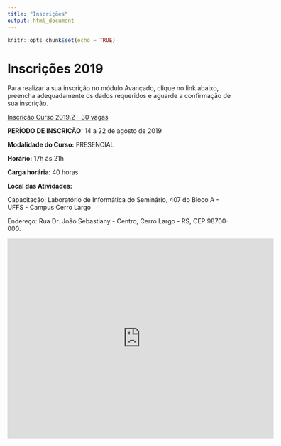 ```yaml
---
title: "Inscrições"
output: html_document
---
```


```r
knitr::opts_chunk$set(echo = TRUE)
```

# Inscrições 2019

Para realizar a sua inscrição no módulo Avançado, clique no link abaixo, preencha adequadamente os dados requeridos e aguarde a confirmação de sua inscrição.

<!--
**Incrição Curso 2018 - 30 vagas** - Em breve!
-->

<!--
[Inscrição Curso 2018 - 30 vagas](https://docs.google.com/forms/d/e/1FAIpQLSeeHVoU8uR_dUB1rxoXJ5YD64ClVuePztOMIRe98o12DXWsJg/viewform)
--->

[Inscrição Curso 2019.2 - 30 vagas](https://docs.google.com/forms/d/e/1FAIpQLSf7ZKnoEX8QmOQVA3TyPNVmDbxtsrl-PcpB5I6P4V5vk0QO5Q/viewform)



**PERÍODO DE INSCRIÇÃO:** 14 a 22 de agosto de 2019

**Modalidade do Curso:** PRESENCIAL

**Horário:** 17h às 21h

**Carga horária**: 40 horas

**Local das Atividades:**

Capacitação: Laboratório de Informática do Seminário, 407 do Bloco A - UFFS - Campus Cerro Largo

Endereço: Rua Dr. João Sebastiany - Centro, Cerro Largo - RS, CEP 98700-000.


<iframe src="https://www.google.com/maps/embed?pb=!1m18!1m12!1m3!1d5047.335956340832!2d-54.74127082298268!3d-28.151437500616925!2m3!1f0!2f0!3f0!3m2!1i1024!2i768!4f13.1!3m3!1m2!1s0x94fed774fd4a5521%3A0x25297788778b4f64!2sUniversidade+Federal+da+Fronteira+Sul%2C+Campus+Cerro+Largo!5e0!3m2!1spt-BR!2sbr!4v1553875918585!5m2!1spt-BR!2sbr" width="600" height="450" frameborder="0" style="border:0" allowfullscreen></iframe>